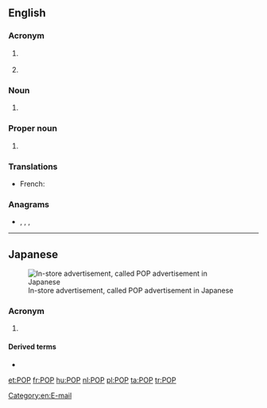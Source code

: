 {{also|pop|Pop|pöp}}
==English==

===Acronym===
{{rfc-header|Acronym}}
{{en-acronym}}

# {{lb|en|telecommunications}} {{acronym of|[[point]] of [[presence]]|lang=en}}
# {{lb|en|trade}} {{acronym of|{{w|Point of Purchase}}|lang=en}}

===Noun===
{{en-noun}}

# {{lb|en|weather}} {{acronym of|[[probability]] of [[precipitation]]|lang=en}}

===Proper noun===
{{en-proper-noun}}

# {{lb|en|Internet}} {{acronym of|{{w|Post Office Protocol}}|lang=en}}

===Translations===
{{trans-top|probability of precipitation}}
* French: {{t|fr|PDP|f}}
{{trans-mid}}
{{trans-bottom}}

===Anagrams===
* {{l|en|OPP}}, {{l|en|opp}}, {{l|en|opp.}}, {{l|en|PPO}}

[[Category:en:E-mail]]

----

==Japanese==
[[File:セット値引き.jpg|thumbnail|In-store advertisement, called POP advertisement in Japanese]]

===Acronym===
{{rfc-header|Acronym}}
{{ja-pos|ポップ|acronym}}

# {{lb|ja|trade}} {{acronym of|lang=ja|{{w|lang=ja|POP広告|Point of Purchase}}||in-store advertisement}}

====Derived terms====
* {{ja-l|POP広告|ポップこうこく|poppu kōkoku}}

[[et:POP]]
[[fr:POP]]
[[hu:POP]]
[[nl:POP]]
[[pl:POP]]
[[ta:POP]]
[[tr:POP]]